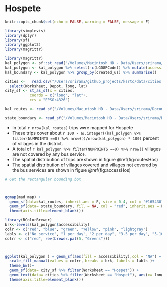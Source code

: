 # Hospete



```r
knitr::opts_chunk$set(echo = FALSE, warning = FALSE, message = F)

library(simplevis)
library(dplyr)
library(sf)
library(ggplot2)
library(magrittr)

```

```r
library(magrittr)
kal_polygon <- sf::st_read("/Volumes/Macintosh HD - Data/Users/srirama/Documents/raviuitp/hospet_division/wgs_hospet_accessibility.shp") 
kal_polygon <- kal_polygon %>% select(-c(LGDGPCode)) %>% mutate(accessibility = cut(NUMPOINTS, breaks=c(-Inf,0,1,2,5,10,Inf)))
kal_boundary <- kal_polygon %>% group_by(created_us) %>% summarise() 

cities <-   read.csv("/Users/srirama/github_projects/ksrtc/data/cities.csv") %>% 
  select(Worksheet, Depot, long, lat)
city_sf <- st_as_sf(x = cities,                         
           coords = c("long", "lat"),
           crs = "EPSG:4326")

kal_routes <- read_sf("/Volumes/Macintosh HD - Data/Users/srirama/Documents/raviuitp/hospet_division/hospet_division.shp")

state_boundary <- read_sf("/Volumes/Macintosh HD - Data/Users/srirama/Documents/raviuitp/shapefiles/State/State_Boundary.shp")


```


-   In total `r nrow(kal_routes)` trips were mapped for Hospete
-   These trips cover about `r 100 - as.integer((kal_polygon %>% filter(NUMPOINTS ==0) %>% nrow())/nrow(kal_polygon) * 100)` percent of villages in the district.
-   A total of `r kal_polygon %>% filter(NUMPOINTS ==0) %>% nrow()` villages are not covered by any bus service.
-   The spatial distribution of trips are shown in figure \@ref(fig:routesHos)
-   The spatial distribution of villages covered and villages not covered by the bus services are shown in figure \@ref(fig:accessHos)

```r
# Get the rectangular bounding box



ggmap(mad_map) + 
  geom_sf(data=kal_routes, inherit.aes = F, size = 0.4, col = "#165430") +
  geom_sf(data= state_boundary, fill = NA, col = "red", inherit.aes = F)+
  theme(axis.title=element_blank())

```

```r

library(RColorBrewer)
brk<-levels(kal_polygon$accessibility)
colr <- c("red", "blue", "green", "yellow", "pink", "lightgray")
labls <- c("No service", "1 per day", "2 per day", "3-5 per day", "5-10 per day", "more than 10 per day")
colrr <- c("red", rev(brewer.pal(5, "Greens")))



ggplot(kal_polygon ) + geom_sf(aes(fill = accessibility),col = "NA") +
  scale_fill_manual(values = colrr, breaks = brk, labels = labls )+
  theme_bw()+
  geom_sf(data= city_sf %>% filter(Worksheet == "Hospet")) +
  geom_text(data= cities %>% filter(Worksheet == "Hospet"), aes(x= long, y = lat, label = Depot), vjust=-1)+
  theme(axis.title=element_blank())
  

```

